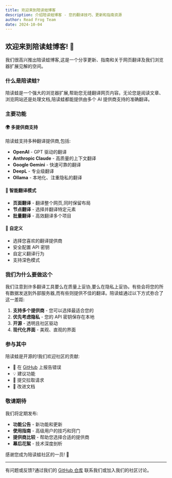 ```yaml
---
title: 欢迎来到陪读蛙博客
description: 介绍陪读蛙博客 - 您的翻译技巧、更新和指南资源
author: Read Frog Team
date: 2024-10-04
---
```


## 欢迎来到陪读蛙博客! 🐸

我们很高兴推出陪读蛙博客,这是一个分享更新、指南和关于网页翻译及我们浏览器扩展见解的空间。

### 什么是陪读蛙?

陪读蛙是一个强大的浏览器扩展,帮助您无缝翻译网页内容。无论您是阅读文章、浏览网站还是处理文档,陪读蛙都能提供由多个 AI 提供商支持的准确翻译。

### 主要功能

#### 🌍 多提供商支持

陪读蛙支持多种翻译提供商,包括:

- **OpenAI** - GPT 驱动的翻译
- **Anthropic Claude** - 高质量的上下文翻译
- **Google Gemini** - 快速可靠的翻译
- **DeepL** - 专业级翻译
- **Ollama** - 本地化、注重隐私的翻译

#### 🎯 智能翻译模式

- **页面翻译** - 翻译整个网页,同时保留布局
- **节点翻译** - 选择并翻译特定元素
- **批量翻译** - 高效翻译多个项目

#### 🎨 自定义

- 选择您喜欢的翻译提供商
- 安全配置 API 密钥
- 自定义翻译行为
- 支持深色模式

### 我们为什么要做这个

我们注意到许多翻译工具要么在质量上妥协,要么在隐私上妥协。有些会将您的所有数据发送到外部服务器,而有些则提供不佳的翻译。陪读蛙通过以下方式弥合了这一差距:

1. **支持多个提供商** - 您可以选择最适合您的
2. **优先考虑隐私** - 您的 API 密钥保存在本地
3. **开源** - 透明且社区驱动
4. **现代化界面** - 美观、直观的界面

### 参与其中

陪读蛙是开源的!我们欢迎社区的贡献:

- 🐛 在 [GitHub](https://github.com/mengxi-ream/read-frog) 上报告错误
- 💡 建议功能
- 🔧 提交拉取请求
- 📝 改进文档

### 敬请期待

我们将定期发布:

- **功能公告** - 新功能和更新
- **使用指南** - 高级用户的技巧和窍门
- **提供商比较** - 帮助您选择合适的提供商
- **幕后花絮** - 技术深度剖析

感谢您成为陪读蛙社区的一员! 🎉

---

有问题或反馈?通过我们的 [GitHub 仓库](https://github.com/mengxi-ream/read-frog) 联系我们或加入我们的社区讨论。
